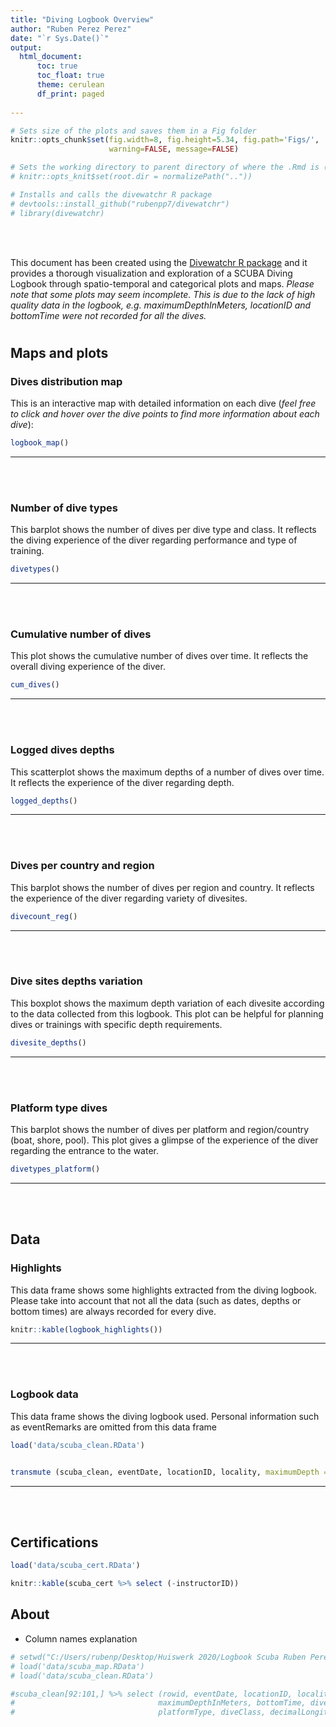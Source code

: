 ```yaml
---
title: "Diving Logbook Overview"
author: "Ruben Perez Perez"
date: "`r Sys.Date()`"
output: 
  html_document:
      toc: true
      toc_float: true
      theme: cerulean
      df_print: paged
        
---
```

<!-- "df_print: pages" can make pages out of the table-->

  
```r
# Sets size of the plots and saves them in a Fig folder
knitr::opts_chunk$set(fig.width=8, fig.height=5.34, fig.path='Figs/',
                      warning=FALSE, message=FALSE)

# Sets the working directory to parent directory of where the .Rmd is (usually in the files folder)
# knitr::opts_knit$set(root.dir = normalizePath(".."))

# Installs and calls the divewatchr R package
# devtools::install_github("rubenpp7/divewatchr")
# library(divewatchr)


```  

<br></br>

This document has been created using the [Divewatchr R package](https://github.com/rubenpp7/divewatchr) and it provides a thorough visualization and exploration of a SCUBA Diving Logbook through spatio-temporal and categorical plots and maps.
<i>Please note that some plots may seem incomplete. This is due to the lack of high quality data in the logbook, e.g. maximumDepthInMeters, locationID and bottomTime were not recorded for all the dives.</i>


<!-- Making tabs  
```css
.tabset h2 {display: none;}
``` -->

# {.tabset .tabset-fade}

<!-- <h2>Maps and plots</h2> -->
## Maps and plots


### Dives distribution map

This is an interactive map with detailed information on each dive (<i>feel free to click and hover over the dive points to find more information about each dive</i>):

```r
logbook_map() 
```

***
<br/><br/>

### Number of dive types

This barplot shows the number of dives per dive type and class. It reflects the diving experience of the diver regarding performance and type of training.

```r
divetypes()
```

***
<br/><br/>

### Cumulative number of dives

This plot shows the cumulative number of dives over time. It reflects the overall diving experience of the diver.

```r
cum_dives()
```

***
<br/><br/>

### Logged dives depths

This scatterplot shows the maximum depths of a number of dives over time. It reflects the experience of the diver regarding depth.

```r
logged_depths()
```

***
<br/><br/>

### Dives per country and region

This barplot shows the number of dives per region and country. It reflects the experience of the diver regarding variety of divesites.

```r
divecount_reg()
```

***
<br/><br/>

### Dive sites depths variation

This boxplot shows the maximum depth variation of each divesite according to the data collected from this logbook. This plot can be helpful for planning dives or trainings with specific depth requirements.

```r
divesite_depths()
```

***
<br/><br/>

### Platform type dives

This barplot shows the number of dives per platform and region/country (boat, shore, pool). This plot gives a glimpse of the experience of the diver regarding the entrance to the water.

```r
divetypes_platform()
```

***
<br/><br/>

<!-- <h2>Data</h2> -->
## Data 

### Highlights

This data frame shows some highlights extracted from the diving logbook. Please take into account that not all the data (such as dates, depths or bottom times) are always recorded for every dive.

```r
knitr::kable(logbook_highlights())
```

***
<br/><br/>

### Logbook data

This data frame shows the diving logbook used. Personal information such as eventRemarks are omitted from this data frame

```r
load('data/scuba_clean.RData')


transmute (scuba_clean, eventDate, locationID, locality, maximumDepth = maximumDepthInMeters, bottomTime, diveType, diveClass, platformType, region, country)
```

***
<br/><br/>

<!-- <h2>Data</h2> -->
## Certifications 

```r
load('data/scuba_cert.RData')

knitr::kable(scuba_cert %>% select (-instructorID))
```

<!-- <h2>Maps and plots</h2> -->
## About

- Column names explanation



```r
# setwd("C:/Users/rubenp/Desktop/Huiswerk 2020/Logbook Scuba Ruben Perez/divewatchr")
# load('data/scuba_map.RData')
# load('data/scuba_clean.RData')

#scuba_clean[92:101,] %>% select (rowid, eventDate, locationID, locality, region, country, 
#                                maximumDepthInMeters, bottomTime, diveType,
#                                platformType, diveClass, decimalLongitude, decimalLatitude)
```
